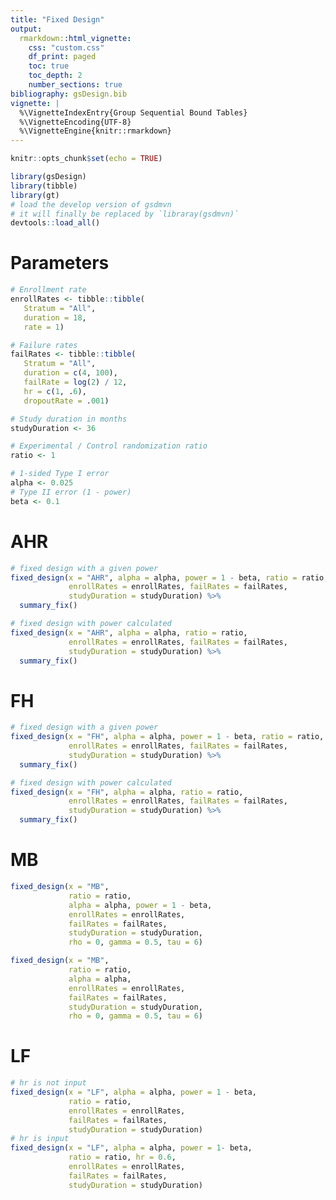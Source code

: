 ```yaml
---
title: "Fixed Design"
output:
  rmarkdown::html_vignette:
    css: "custom.css"
    df_print: paged
    toc: true
    toc_depth: 2
    number_sections: true
bibliography: gsDesign.bib
vignette: |
  %\VignetteIndexEntry{Group Sequential Bound Tables}
  %\VignetteEncoding{UTF-8}
  %\VignetteEngine{knitr::rmarkdown}
---
```


```r
knitr::opts_chunk$set(echo = TRUE)
```

```r
library(gsDesign)
library(tibble)
library(gt)
# load the develop version of gsdmvn
# it will finally be replaced by `libraray(gsdmvn)`
devtools::load_all()
```

# Parameters
```r
# Enrollment rate
enrollRates <- tibble::tibble(
   Stratum = "All", 
   duration = 18, 
   rate = 1)

# Failure rates
failRates <- tibble::tibble(
   Stratum = "All", 
   duration = c(4, 100), 
   failRate = log(2) / 12,
   hr = c(1, .6), 
   dropoutRate = .001)

# Study duration in months
studyDuration <- 36

# Experimental / Control randomization ratio
ratio <- 1 

# 1-sided Type I error
alpha <- 0.025 
# Type II error (1 - power)
beta <- 0.1 
```

# AHR

```r
# fixed design with a given power
fixed_design(x = "AHR", alpha = alpha, power = 1 - beta, ratio = ratio, 
             enrollRates = enrollRates, failRates = failRates, 
             studyDuration = studyDuration) %>% 
  summary_fix()

# fixed design with power calculated
fixed_design(x = "AHR", alpha = alpha, ratio = ratio, 
             enrollRates = enrollRates, failRates = failRates, 
             studyDuration = studyDuration) %>% 
  summary_fix()
```

# FH
```r
# fixed design with a given power
fixed_design(x = "FH", alpha = alpha, power = 1 - beta, ratio = ratio, 
             enrollRates = enrollRates, failRates = failRates, 
             studyDuration = studyDuration) %>% 
  summary_fix()

# fixed design with power calculated
fixed_design(x = "FH", alpha = alpha, ratio = ratio, 
             enrollRates = enrollRates, failRates = failRates, 
             studyDuration = studyDuration) %>% 
  summary_fix()
```

# MB
```r
fixed_design(x = "MB", 
             ratio = ratio, 
             alpha = alpha, power = 1 - beta,
             enrollRates = enrollRates,
             failRates = failRates,
             studyDuration = studyDuration,
             rho = 0, gamma = 0.5, tau = 6) 

fixed_design(x = "MB",
             ratio = ratio,
             alpha = alpha,
             enrollRates = enrollRates,
             failRates = failRates,
             studyDuration = studyDuration,
             rho = 0, gamma = 0.5, tau = 6)
```


# LF
```r
# hr is not input
fixed_design(x = "LF", alpha = alpha, power = 1 - beta, 
             ratio = ratio,
             enrollRates = enrollRates,
             failRates = failRates,
             studyDuration = studyDuration)
# hr is input
fixed_design(x = "LF", alpha = alpha, power = 1- beta, 
             ratio = ratio, hr = 0.6,
             enrollRates = enrollRates,
             failRates = failRates,
             studyDuration = studyDuration)

```





